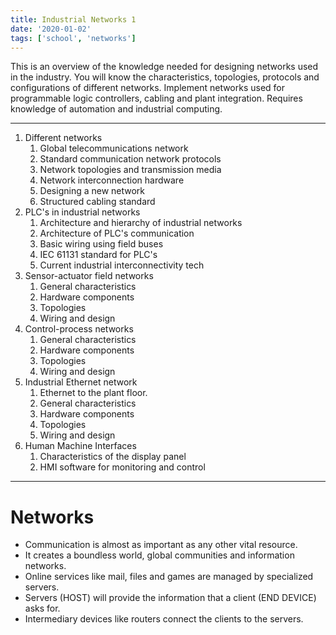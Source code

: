 ```yaml
---
title: Industrial Networks 1
date: '2020-01-02'
tags: ['school', 'networks']
---
```


This is an overview of the knowledge needed for designing networks used in the industry. You will know the characteristics, topologies, protocols and configurations of different networks. Implement networks used for programmable logic controllers, cabling and plant integration. Requires knowledge of automation and industrial computing.

***

1. Different networks
	1. Global telecommunications network
	2. Standard communication network protocols
	3. Network topologies and transmission media
	4. Network interconnection hardware
	5. Designing a new network
	6. Structured cabling standard
2. PLC's in industrial networks
	1. Architecture and hierarchy of industrial networks
	2. Architecture of PLC's communication
	3. Basic wiring using field buses
	4. IEC 61131 standard for PLC's
	5. Current industrial interconnectivity tech
3. Sensor-actuator field networks 
	1. General characteristics
	2. Hardware components
	3. Topologies
	4. Wiring and design
4. Control-process networks
	1. General characteristics
	2. Hardware components
	3. Topologies
	4. Wiring and design
5. Industrial Ethernet network
	1. Ethernet to the plant floor.
	2. General characteristics
	3. Hardware components
	4. Topologies
	5. Wiring and design
6. Human Machine Interfaces
	1. Characteristics of the display panel
	2. HMI software for monitoring and control

***

# Networks #

* Communication is almost as important as any other vital resource.
* It creates a boundless world, global communities and information networks.
* Online services like mail, files and games are managed by specialized servers.
* Servers (HOST) will provide the information that a client (END DEVICE) asks for.
* Intermediary devices like routers connect the clients to the servers.


